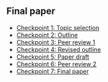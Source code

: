 ## Final paper

- [Checkpoint 1: Topic selection](/final_paper/checkpoint-1.qmd)
- [Checkpoint 2: Outline](/final_paper/checkpoint-2.qmd)
- [Checkpoint 3: Peer review 1]()
- [Checkpoint 4: Revised outline]()
- [Checkpoint 5: Paper draft]()
- [Checkpoint 6: Peer review 2]()
- [Checkpoint 7: Final paper]()
